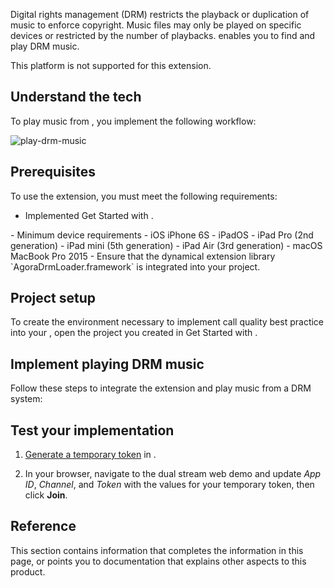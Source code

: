 

Digital rights management (DRM) restricts the playback or duplication of music to enforce copyright. Music files may only be played on specific devices or restricted by the number of playbacks. <Vg k="RTEE_DRM" /> enables you to find and play DRM music.

<PlatformWrapper notAllowed="android">
<PlatformWrapper notAllowed="ios">
<PlatformWrapper notAllowed="macos">
This platform is not supported for this extension.
</PlatformWrapper>
</PlatformWrapper>
</PlatformWrapper>

<PlatformWrapper notAllowed="web">
<PlatformWrapper notAllowed="flutter">
<PlatformWrapper notAllowed="react-native">
<PlatformWrapper notAllowed="electron">
<PlatformWrapper notAllowed="unity">
<PlatformWrapper notAllowed="windows">


## Understand the tech

To play music from <Vg k="RTEE_DRM" />, you implement the following workflow:

![play-drm-music](\images\video-sdk\play-drm-music.svg)

## Prerequisites

To use the <Vg k="RTEE_DRM" /> extension, you must meet the following requirements:

- Implemented <Link to="../get-started/get-started-sdk">Get Started with <Vpd k="NAME"/></Link>.

<PlatformWrapper platform="ios">
- Minimum device requirements
    - iOS iPhone 6S
    - iPadOS
    - iPad Pro (2nd generation)
    - iPad mini (5th generation)
    - iPad Air (3rd generation)
    - macOS MacBook Pro 2015
- Ensure that the dynamical extension library `AgoraDrmLoader.framework` is integrated into your project.

</PlatformWrapper>

## Project setup

To create the environment necessary to implement call quality best practice into your <Vpl k="CLIENT" />, open the project you created in <Link to="../get-started/get-started-sdk">Get Started with <Vpd k="NAME"/></Link>.

## Implement playing DRM music

Follow these steps to integrate the <Vg k="RTEE_DRM" /> extension and play music from a DRM system:

<ProjectImplement />

## Test your implementation

1. [Generate a temporary token](../reference/manage-agora-account#generate-a-temporary-token) in <Vg k="CONSOLE" /> .

1. In your browser, navigate to the <Link target="_blank" to="https://webdemo.agora.io/dualStream/index.html"><Vg k="COMPANY" /> dual stream web demo</Link> and update _App ID_, _Channel_, and _Token_ with the values for your temporary token, then click **Join**.

<ProjectTest />

## Reference

This section contains information that completes the information in this page, or points you to documentation that explains other aspects to this product.

<Reference />

</PlatformWrapper>
</PlatformWrapper>
</PlatformWrapper>
</PlatformWrapper>
</PlatformWrapper>
</PlatformWrapper>